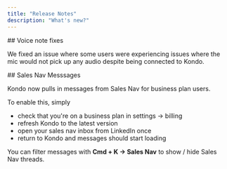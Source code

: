 ```yaml
---
title: "Release Notes"
description: "What's new?"
---
```


<Update label="Oct 3, 2025" description="🔧 Bug fix">
  ## Voice note fixes

  We fixed an issue where some users were experiencing issues where the mic would not pick up any audio despite being connected to Kondo. 
</Update>

<Update label="Oct 1, 2025" description="✨ New Feature">
  ## Sales Nav Messsages

  Kondo now pulls in messages from Sales Nav for business plan users.

  To enable this, simply

  - check that you're on a business plan in settings -\> billing
  - refresh Kondo to the latest version
  - open your sales nav inbox from LinkedIn once
  - return to Kondo and messages should start loading

  You can filter messages with **Cmd + K -\> Sales Nav** to show / hide Sales Nav threads.
</Update>